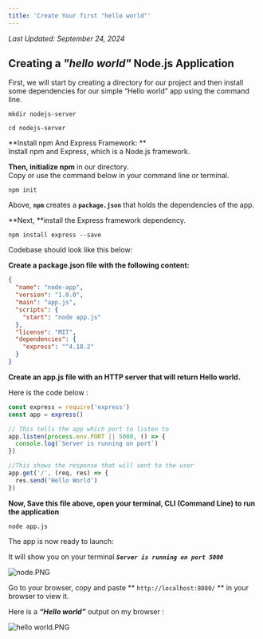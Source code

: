 ```yaml
---
title: 'Create Your first "hello world"'
---
```


_Last Updated: September 24, 2024_

## **Creating a _"hello world"_ Node.js Application**

First, we will start by creating a directory for our project and then install some dependencies for our simple “Hello
world” app using the command line.

```shell
mkdir nodejs-server

cd nodejs-server
```

**Install npm And Express Framework: **  
Install npm and Express, which is a Node.js framework.

**Then, initialize npm** in our directory.  
Copy or use the command below in your command line or terminal.

```shell
npm init
```

Above, **`npm`** creates a **`package.json`** that holds the dependencies of the app.

**Next, **install the Express framework dependency.

```shell
npm install express --save
```

Codebase should look like this below:

**Create a package.json file with the following content:**

```json
{
  "name": "node-app",
  "version": "1.0.0",
  "main": "app.js",
  "scripts": {
    "start": "node app.js"
  },
  "license": "MIT",
  "dependencies": {
    "express": "^4.18.2"
  }
}
```

**Create an app.js file with an HTTP server that will return Hello world.**

Here is the code below :

```javascript
const express = require('express')
const app = express()

// This tells the app which port to listen to
app.listen(process.env.PORT || 5000, () => {
  console.log(`Server is running on port`)
})

//This shows the response that will sent to the user
app.get('/', (req, res) => {
  res.send('Hello World')
})
```

**Now, Save this file above, open your terminal, CLI (Command Line) to run the application**

```shell
node app.js
```

The app is now ready to launch:

It will show you on your terminal **_`Server is running on port 5000`_**

![](https://files.readme.io/e15a288-node.PNG 'node.PNG')

Go to your browser, copy and paste ** `http://localhost:8080/` ** in your browser to view it.

Here is a **_“Hello world”_** output on my browser :

![](https://files.readme.io/77b4901-hello_world.PNG 'hello world.PNG')
